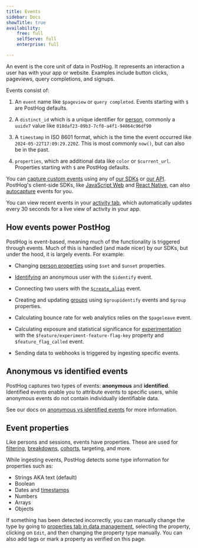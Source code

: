 ```yaml
---
title: Events
sidebar: Docs
showTitle: true
availability:
    free: full
    selfServe: full
    enterprise: full

---
```


An event is the core unit of data in PostHog. It represents an interaction a user has with your app or website. Examples include button clicks, pageviews, query completions, and signups.

Events consist of:

1. An `event` name like `$pageview` or `query completed`. Events starting with `$` are PostHog defaults.

2. A `distinct_id` which is a unique identifier for [person](/docs/data/persons), commonly a `uuidv7` value like `018daf23-89b3-7cf8-a4f1-94064c96df90`

3. A `timestamp` in ISO 8601 format, which is the time the event occurred like `2024-05-22T17:09:29.220Z`. This is most commonly `now()`, but can also be in the past. 

4. `properties`, which are additional data like `color` or `$current_url`. Properties starting with `$` are PostHog defaults.

You can [capture custom events](/docs/product-analytics/capture-events) using any of [our SDKs](/docs/libraries) or [our API](/docs/api/capture). PostHog's client-side SDKs, like [JavaScript Web](/docs/libraries/js) and [React Native](/docs/libraries/react-native), can also [autocapture](/docs/data/autocapture) events for you.

You can view recent events in your [activity tab](https://us.posthog.com/events), which automatically updates every 30 seconds for a live view of activity in your app.

## How events power PostHog

PostHog is event-based, meaning much of the functionality is triggered through events. Much of this is handled (and made nicer) by our SDKs, but under the hood, it is largely events. For example:

- Changing [person properties](/docs/product-analytics/person-properties) using `$set` and `$unset` properties. 

- [Identifying](/docs/product-analytics/identify) an anonymous user with the `$identify` event.

- Connecting two users with the [`$create_alias`](/docs/product-analytics/identify#alias-assigning-multiple-distinct-ids-to-the-same-user) event.

- Creating and updating [groups](/docs/product-analytics/group-analytics) using `$groupidentify` events and `$group` properties. 

- Calculating bounce rate for web analytics relies on the `$pageleave` event.

- Calculating exposure and statistical significance for [experimentation](/docs/experiments) with the `$feature/experiment-feature-flag-key` property and `$feature_flag_called` event.

- Sending data to webhooks is triggered by ingesting specific events.

## Anonymous vs identified events

PostHog captures two types of events: **anonymous** and **identified**. Identified events enable you to attribute events to specific users, while anonymous events do not contain individually identifiable data.

See our docs on [anonymous vs identified events](/docs/data/anonymous-vs-identified-events) for more information.

## Event properties

Like persons and sessions, events have properties. These are used for [filtering](/docs/product-analytics/trends/filters), [breakdowns](/docs/product-analytics/trends/breakdowns), [cohorts](/docs/data/cohorts), targeting, and more.

While ingesting events, PostHog detects some type information for properties such as:

- Strings AKA text (default)
- Boolean
- Dates and [timestamps](/docs/data/timestamps)
- Numbers
- Arrays
- Objects

If something has been detected incorrectly, you can manually change the type by going to [properties tab in data management](https://us.posthog.com/data-management/properties), selecting the property, clicking on `Edit`, and then changing the property type manually. You can also add tags or mark a property as verified on this page.

<ProductScreenshot
    imageLight = "https://res.cloudinary.com/dmukukwp6/image/upload/edit_property_light_8c549c3cc2.png"
    imageDark = "https://res.cloudinary.com/dmukukwp6/image/upload/edit_property_dark_23507c2df2.png"
    alt="Edit properties" 
    classes="rounded"
/>
